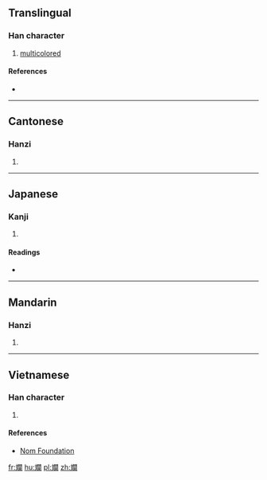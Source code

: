 {{also|斓}}
==Translingual==

===Han character===
{{Han char|rn=67|rad=文|as=17|sn=21|four=0742<sub>0</sub>|canj=卜大日弓田 (YKANW)|ids=⿰[[文]][[闌]]}}

# [[multicolored]]

====References====
* {{Han ref|kx=0477.220|dkj=13486|dj=0835.250|hdz=32171.090|uh=6595|ud=26005|bh=C4E3|bd=50403}}

----

==Cantonese==

===Hanzi===
{{yue-hanzi|jyut=[[laan4]]|y=laan4|sim=斓}}

# {{defn|lang=yue|sort=文17}}

----

==Japanese==

===Kanji===
{{ja-kanji|grade=|rs=文17}}

# {{defn|lang=ja|sort=文17}}

====Readings====
* {{ja-readings|on=[[らん]] (ran), [[れん]] (ren)|kun=[[あや]] (aya)}}

----

==Mandarin==

===Hanzi===
{{cmn-hanzi|sim=斓|pin=[[lán]] ([[lan2]])|wg=lan<sup>2</sup>}}

# {{defn|lang=cmn|sort=文17}}

----

==Vietnamese==

===Han character===
{{vi-readings|rs=文17| hanviet = lan}}

# {{defn|lang=vi|sort=文17}}

====References====
*[http://nomfoundation.org/common/nom_details.php?codepoint=6595 Nom Foundation]

[[fr:斕]]
[[hu:斕]]
[[pl:斕]]
[[zh:斕]]